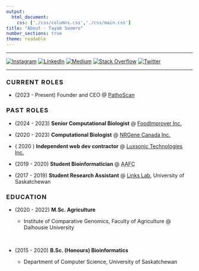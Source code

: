 ```yaml
---
output:
  html_document:
    css: ['./css/columns.css','./css/main.css']
title: "About - Tayab Soomro"
number_sections: true
theme: readable
---
```


<style>
h3 {
letter-spacing: 0.09em;
line-spacing: 1px;
}
</style>


:::::: {.center}


--------------

 [![Instagram](https://img.shields.io/badge/Instagram-%23E4405F.svg?logo=Instagram&logoColor=white)](https://instagram.com/tayabsoomro) [![LinkedIn](https://img.shields.io/badge/LinkedIn-%230077B5.svg?logo=linkedin&logoColor=white)](https://linkedin.com/in/tayabsoomro) [![Medium](https://img.shields.io/badge/Medium-12100E?logo=medium&logoColor=white)](https://tayabsoomro.medium.com/) [![Stack Overflow](https://img.shields.io/badge/-Stackoverflow-FE7A16?logo=stack-overflow&logoColor=white)](https://stackoverflow.com/users/5590363) [![Twitter](https://img.shields.io/badge/Twitter-%231DA1F2.svg?logo=Twitter&logoColor=white)](https://twitter.com/tayabsoomro)

--------------

::::::

<h3> CURRENT ROLES </h3>

- (2023 - Present) Founder and CEO @ [PathoScan](https://pathscan.com)

<h3> PAST ROLES </h3>

- (2024 - 2023) **Senior Computational Biologist** @ [FoodImprover Inc.](https://www.saltwire.com/atlantic-canada/more/custom-content/foodimprover-harnesses-fruit-biodiversity-to-grow-agriculture-based-business-100790223/) 

- (2020 - 2023) **Computational Biologist** @ [NRGene Canada Inc.](https://nrgene.com)    

- ( 2020 ) **Independent web dev contractor** @ [Luxsonic Technologies Inc.](https://luxsonic.ca/)     

- (2019 - 2020) **Student Bioinformatician** @ <abbr title="Agriculture & Agri-Food Canada, Saskatoon Research & Development Centre, Saskatoon, Saskatchewan, Canada">AAFC</abbr>   

- (2017 - 2019) **Student Research Assistant** @ [Links Lab](https://agbio.usask.ca/faculty-and-staff/people-pages/matthew-links.php#research_areas), University of Saskatchewan  

<h3> EDUCATION </h3>

- (2020 - 2022) **M.Sc. Agriculture**    
  * Institute of Comparative Genomics, Faculty of Agriculture @ Dalhousie University  
  
  <br />
  
- (2015 - 2020) **B.Sc. (Honours) Bioinformatics**    
  * Department of Computer Science, University of Saskatchewan

